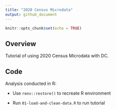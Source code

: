 ```yaml
---
title: "2020 Census Microdata"
output: github_document
---
```


```r
knitr::opts_chunk$set(echo = TRUE)
```

## Overview

Tutorial of using 2020 Census Microdata with DC. 

## Code

Analysis conducted in R:

* Use `renv::restore()` to recreate R environment

* Run `01-load-and-clean-data.R` to run tutorial
